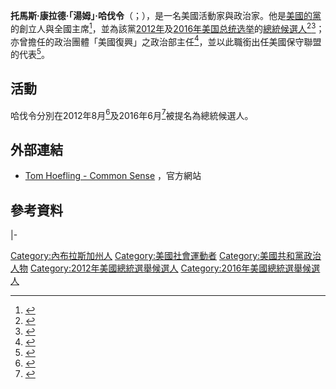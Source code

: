 {{多個問題|
{{Expand|time=2016-08-16T14:54:20+00:00}}
{{请求翻译|time=2016-08-16T14:54:20+00:00}}
}}
{{Infobox officeholder
|name	        = 湯姆·哈伐令<br>Tom Hoefling
|image          = 
|caption        = 
|birth_date     = {{birth date and age|1960|12|20}}
|birth_place    = {{USA}}[[内布拉斯加州|内布拉斯加州]][[奥马哈_(内布拉斯加州)|奥马哈]]
|death_date     = 
|death_place    = 
|alma_mater     = {{le|艾奧瓦中央社區學院|Iowa Central Community College}}
|party          = [[美國的黨|美國的黨]]{{small|（2013年前，2016年－）}}<br>[[共和黨_(美國)|共和黨]]{{small|（2013年－2016年）}}
|occupation     = 
|spouse         = 錫耶納·斯通·哈伐令（Siena Stone Hoefling）<ref>{{cite web|url=http://www.tomhoefling.com/biography.html|title=Tom Hoefling – Biography|accessdate=March 17, 2016|archive-date=2016-08-11|archive-url=https://web.archive.org/web/20160811231055/http://www.tomhoefling.com/biography.html|dead-url=no}}</ref>
|children       = 
|religion       = 
|website        = 
}}

'''托馬斯·康拉德·「湯姆」·哈伐令'''（{{lang-en|Thomas Conrad "Tom" Hoefling}}；{{bd|1960年|12月20日|}}），是一名美國活動家與政治家。他是[[美國的黨|美國的黨]]的創立人與全國主席<ref>{{cite web | url=http://www.messengernews.net/page/content.detail/id/519093.html?nav=5010 | title=America’s Independent Party holds caucus meeting | work=[[Fort_Dodge_Messenger|Fort Dodge Messenger]] | date=October 7, 2009 | accessdate=March 8, 2012 | author=Schmit, Ian | deadurl=yes | archiveurl=https://web.archive.org/web/20120707185532/http://www.messengernews.net/page/content.detail/id/519093.html?nav=5010 | archivedate=2012年7月7日 | df= }}</ref>，並為該黨[[2012年美国总统选举|2012年]]及[[2016年美国总统选举|2016年美国总统选举]]的[[美國總統|總統候選人]]<ref>{{cite web | url=http://www.ballot-access.org/2012/02/29/alan-keyes-party-qualifies-for-florida-ballot/ | title=Alan Keyes’ Party Qualifies for Florida Ballot | work=[[Ballot_Access_News|Ballot Access News]] | date=February 29, 2012 | accessdate=March 8, 2012 | archive-date=2016-05-01 | archive-url=https://web.archive.org/web/20160501130107/http://ballot-access.org/2012/02/29/alan-keyes-party-qualifies-for-florida-ballot/ | dead-url=no }}</ref><ref>{{cite web | url=http://www.independentpoliticalreport.com/2012/03/tom-hoefling-is-the-americas-party-presidential-nominee/#comments | title=Tom Hoefling is the America’s Party Presidential Nominee | work=Independent Political Report | date=March 7, 2012 | accessdate=March 8, 2012 | archive-date=2016-10-12 | archive-url=https://web.archive.org/web/20161012135638/http://independentpoliticalreport.com/2012/03/tom-hoefling-is-the-americas-party-presidential-nominee/#comments | dead-url=no }}</ref>；亦曾擔任{{le|艾倫·凱斯|Alan Keyes}}的政治團體「美國復興」之政治部主任<ref>{{cite web | url=http://www.cbsnews.com/stories/2009/01/18/politics/politico/main4731850.shtml | title=Obama Naysayers Speak Out | work=[[CBS_News|CBS News]] | date=June 26, 2009 | accessdate=March 8, 2012 | archive-date=2011-01-31 | archive-url=https://web.archive.org/web/20110131032748/http://www.cbsnews.com/stories/2009/01/18/politics/politico/main4731850.shtml | dead-url=no }}</ref>，並以此職銜出任美國保守聯盟的代表<ref>{{cite web | url=http://news.google.com/newspapers?id=PbIyAAAAIBAJ&sjid=N_IDAAAAIBAJ&pg=6865,2774385&dq=tom-hoefling&hl=en | title=Flap continues over controversial voter guide | work=[[The_Spokesman-Review|The Spokesman-Review]] | date=May 14, 2000 | accessdate=March 8, 2012 | author=Warbis, Mark | archive-date=2017-01-15 | archive-url=https://web.archive.org/web/20170115211737/https://news.google.com/newspapers?id=PbIyAAAAIBAJ&sjid=N_IDAAAAIBAJ&pg=6865,2774385&dq=tom-hoefling&hl=en | dead-url=no }}</ref>。

==活動==
哈伐令分別在2012年8月<ref name="Winger">{{cite news|url=http://www.ballot-access.org/2012/08/11/american-independent-party-picks-tom-hoefling-for-president/|title=Ballot Access News  » Blog Archive   » American Independent Party Picks Tom Hoefling for President|last=Winger|first=Richard|publisher=[[Ballot_Access_News|Ballot Access News]]|accessdate=18 August 2012|archive-date=2016-07-18|archive-url=https://web.archive.org/web/20160718134742/http://ballot-access.org/2012/08/11/american-independent-party-picks-tom-hoefling-for-president/|dead-url=no}}</ref>及2016年6月<ref>{{cite news |last= Abrams |first= Abigail |title= Don't Like Donald Trump Or Hillary Clinton? Here Are Your Third-Party Options For 2016 |date= 2016-06-08 |website= [[International_Business_Times|International Business Times]] |url= http://www.ibtimes.com/dont-donald-trump-or-hillary-clinton-here-are-your-third-party-options-2016-2379598 |accessdate= 2016-08-04 |quote= American Independent Party:  This ultraconservative party opposes abortion and same-sex marriage, and wants to build a fence along the whole U.S. border. Its presidential nominee in 2016 is Tom Hoefling. |archive-date= 2016-08-20 |archive-url= https://web.archive.org/web/20160820220929/http://www.ibtimes.com/dont-donald-trump-or-hillary-clinton-here-are-your-third-party-options-2016-2379598 |dead-url= no }}</ref>被{{le|美國人獨立黨|American Independent Party}}提名為總統候選人。

==外部連結==
* [http://www.tomhoefling.com/ Tom Hoefling - Common Sense] {{Wayback|url=http://www.tomhoefling.com/ |date=20140226232518 }}，官方網站

==參考資料==
{{reflist}}

{{s-start}}
{{s-ppo}}
{{s-bef|before={{le|艾倫·凱斯|Alan Keyes}}}}
{{s-ttl|title=[[美國的黨|美國的黨]]總統候選人|years=[[2012年美國總統選舉|2012年]]、[[2016年美國總統選舉|2016年]]}}
{{s-inc|rows=2|recent}}
|-
{{s-vac|last={{le|黛安·北奧·滕普林|Diane Beall Templin|黛安·滕普林}}}}
{{s-ttl|title={{le|美國人黨 (1969年)|American Party (1969)|美國人黨}}總統候選人|years=[[2016年美國總統選舉|2016年]]}}
{{s-end}}

{{Authority control}}
{{DEFAULTSORT:Hoefling, Tom}}

[[Category:內布拉斯加州人|Category:內布拉斯加州人]]
[[Category:美國社會運動者|Category:美國社會運動者]]
[[Category:美國共和黨政治人物|Category:美國共和黨政治人物]]
[[Category:2012年美國總統選舉候選人|Category:2012年美國總統選舉候選人]]
[[Category:2016年美國總統選舉候選人|Category:2016年美國總統選舉候選人]]